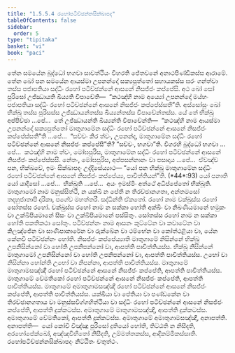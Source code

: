 ```yaml
---
title: "1.5.5.4 රහෝපටිච්ඡන්නසික්ඛාපද"
tableOfContents: false
sidebar:
  order: 5
type: "tipitaka"
basket: "vi"
book: "paci"
---
```



<DynamicBreadcrumb />

<Division number="284" book="paci">

<Paragraph number="906" book="paci">
තේන සමයේන බුද්ධෝ භගවා සාවත්ථියං විහරති ජේතවනේ අනාථපිණ්ඩිකස්ස ආරාමේ. තේන ඛෝ පන සමයේන ආයස්මා උපනන්දෝ සක්‍යපුත්තෝ සහායකස්ස ඝරං ගන්ත්වා තස්ස පජාපතියා සද්ධිං රහෝ පටිච්ඡන්නේ ආසනේ නිසජ්ජං කප්පේසි. අථ ඛෝ සෝ පුරිසෝ උජ්ඣායති ඛිය්‍යති විපාචේති—  “කථඤ්හි නාම අය්‍යෝ උපනන්දෝ මය්හං පජාපතියා සද්ධිං රහෝ පටිච්ඡන්නේ ආසනේ නිසජ්ජං කප්පේස්සතී”ති.
</Paragraph>

<Paragraph number="907" book="paci">
අස්සෝසුං ඛෝ භික්ඛූ තස්ස පුරිසස්ස උජ්ඣායන්තස්ස ඛිය්‍යන්තස්ස විපාචේන්තස්ස. යේ තේ භික්ඛූ අප්පිච්ඡා …පේ…  තේ උජ්ඣායන්ති ඛිය්‍යන්ති විපාචේන්ති—  “කථඤ්හි නාම ආයස්මා උපනන්දෝ සක්‍යපුත්තෝ මාතුගාමේන සද්ධිං රහෝ පටිච්ඡන්නේ ආසනේ නිසජ්ජං කප්පේස්සතී”ති …පේ…  “සච්චං කිර ත්වං, උපනන්ද, මාතුගාමේන සද්ධිං රහෝ පටිච්ඡන්නේ ආසනේ නිසජ්ජං කප්පේසී”ති? “සච්චං, භගවා”ති. විගරහි බුද්ධෝ භගවා …පේ…  කථඤ්හි නාම ත්වං, මෝඝපුරිස, මාතුගාමේන සද්ධිං රහෝ පටිච්ඡන්නේ ආසනේ නිසජ්ජං කප්පේස්සසි. නේතං, මෝඝපුරිස, අප්පසන්නානං වා පසාදාය …පේ…  ඒවඤ්ච පන, භික්ඛවේ, ඉමං සික්ඛාපදං උද්දිසේය්‍යාථ—
</Paragraph>

</Division>
<Division number="285" book="paci">

<Paragraph number="908" book="paci">
<Emphasis>“යෝ පන භික්ඛු මාතුගාමේන සද්ධිං රහෝ පටිච්ඡන්නේ ආසනේ නිසජ්ජං කප්පේය්‍ය, පාචිත්තියන්”</Emphasis>ති. (*44*:<Emphasis>93</Emphasis>)
</Paragraph>

</Division>
<Division number="286" book="paci">

<Paragraph number="909" book="paci">
<Emphasis>යෝ පනා</Emphasis>ති යෝ යාදිසෝ …පේ…  <Emphasis>භික්ඛූ</Emphasis>ති …පේ…  අයං ඉමස්මිං අත්ථේ අධිප්පේතෝ භික්ඛූති.
</Paragraph>

<Paragraph number="910" book="paci">
<Emphasis>මාතුගාමෝ</Emphasis> නාම මනුස්සිත්ථී, න යක්ඛී න පේතී න තිරච්ඡානගතා, අන්තමසෝ තදහුජාතාපි දාරිකා, පගේව මහත්තරී.
</Paragraph>

<Paragraph number="911" book="paci">
<Emphasis>සද්ධින්</Emphasis>ති ඒකතෝ.
</Paragraph>

<Paragraph number="912" book="paci">
<Emphasis>රහෝ</Emphasis> නාම චක්ඛුස්ස රහෝ සෝතස්ස රහෝ. චක්ඛුස්ස රහෝ නාම න සක්කා හෝති අක්ඛිං වා නිඛණීයමානේ භමුකං වා උක්ඛිපීයමානේ සීසං වා උක්ඛිපීයමානේ පස්සිතුං. සෝතස්ස රහෝ නාම න සක්කා හෝති පකතිකථා සෝතුං.
</Paragraph>

<Paragraph number="913" book="paci">
<Emphasis>පටිච්ඡන්නං</Emphasis> නාම ආසනං කුට්ටේන වා කවාටේන වා කිලඤ්ජේන වා සාණිපාකාරේන වා රුක්ඛේන වා ථම්භේන වා කෝත්ථළියා වා, යේන කේනචි පටිච්ඡන්නං හෝති.
</Paragraph>

<Paragraph number="914" book="paci">
<Emphasis>නිසජ්ජං කප්පේය්‍යා</Emphasis>ති මාතුගාමේ නිසින්නේ භික්ඛු උපනිසින්නෝ වා හෝති උපනිපන්නෝ වා, ආපත්ති පාචිත්තියස්ස. භික්ඛු නිසින්නේ මාතුගාමෝ උපනිසින්නෝ වා හෝති උපනිපන්නෝ වා, ආපත්ති පාචිත්තියස්ස. උභෝ වා නිසින්නා හෝන්ති උභෝ වා නිපන්නා, ආපත්ති පාචිත්තියස්ස.
</Paragraph>

</Division>
<Division number="287" book="paci">

<Paragraph number="915" book="paci">
මාතුගාමේ මාතුගාමසඤ්ඤී රහෝ පටිච්ඡන්නේ ආසනේ නිසජ්ජං කප්පේති, ආපත්ති පාචිත්තියස්ස. මාතුගාමේ වේමතිකෝ රහෝ පටිච්ඡන්නේ ආසනේ නිසජ්ජං කප්පේති, ආපත්ති පාචිත්තියස්ස. මාතුගාමේ අමාතුගාමසඤ්ඤී රහෝ පටිච්ඡන්නේ ආසනේ නිසජ්ජං කප්පේති, ආපත්ති පාචිත්තියස්ස.
</Paragraph>

<Paragraph number="916" book="paci">
යක්ඛියා වා පේතියා වා පණ්ඩකේන වා තිරච්ඡානගතාය වා මනුස්සවිග්ගහිත්ථියා වා සද්ධිං රහෝ පටිච්ඡන්නේ ආසනේ නිසජ්ජං කප්පේති, ආපත්ති දුක්කටස්ස. අමාතුගාමේ මාතුගාමසඤ්ඤී, ආපත්ති දුක්කටස්ස. අමාතුගාමේ වේමතිකෝ, ආපත්ති දුක්කටස්ස. අමාතුගාමේ අමාතුගාමසඤ්ඤී, අනාපත්ති.
</Paragraph>

</Division>
<Division number="288" book="paci">

<Paragraph number="917" book="paci">
අනාපත්ති—  යෝ කෝචි විඤ්ඤූ පුරිසෝ දුතියෝ හෝති, තිට්ඨති න නිසීදති, අරහෝපේක්ඛෝ, අඤ්ඤවිහිතෝ නිසීදති, උම්මත්තකස්ස, ආදිකම්මිකස්සාති.

</Paragraph>
</Division>

<Paragraph number="918" type="center" book="paci">
රහෝපටිච්ඡන්නසික්ඛාපදං නිට්ඨිතං චතුත්ථං.
</Paragraph>